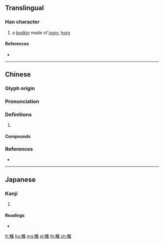 {{character info/new}}
==Translingual==

===Han character===
{{Han char|rn=148|rad=角|as=18|sn=25|four=22227|canj=NBUOB|ids=⿰角巂}}

# a [[bodkin]] made of [[ivory]], [[horn]]

====References====
* {{Han ref|kx=1145.280|dkj=35198|dj=1612.140|hdz=63935.040|uh=89FF|ud=35327|bh=F94C|bd=63820}}

----

==Chinese==
{{zh-forms}}

===Glyph origin===
{{Han etym}}

===Pronunciation===
{{zh-pron
|m=xī
|c=kwai4,fai1
|mc=y
|oc=y
|cat=
}}

===Definitions===
{{zh-hanzi}}

# {{rfdef|zh}}

====Compounds====
{{zh-der|佩觿|觿年}}

===References===
* {{R:yue:Hanzi}}

----

==Japanese==

===Kanji===
{{ja-kanji|grade=|rs=角18}}

# {{defn|lang=ja|sort=角18}}

====Readings====
* {{ja-readings|on=[[けい]] (kei), [[え]] (e), [[すい]] (sui), [[き]] (ki)|kun=[[くじり]] (kujiri), [[つのぎり]] (tsunogiri)}}

[[fr:觿]]
[[hu:觿]]
[[mg:觿]]
[[pl:觿]]
[[th:觿]]
[[zh:觿]]